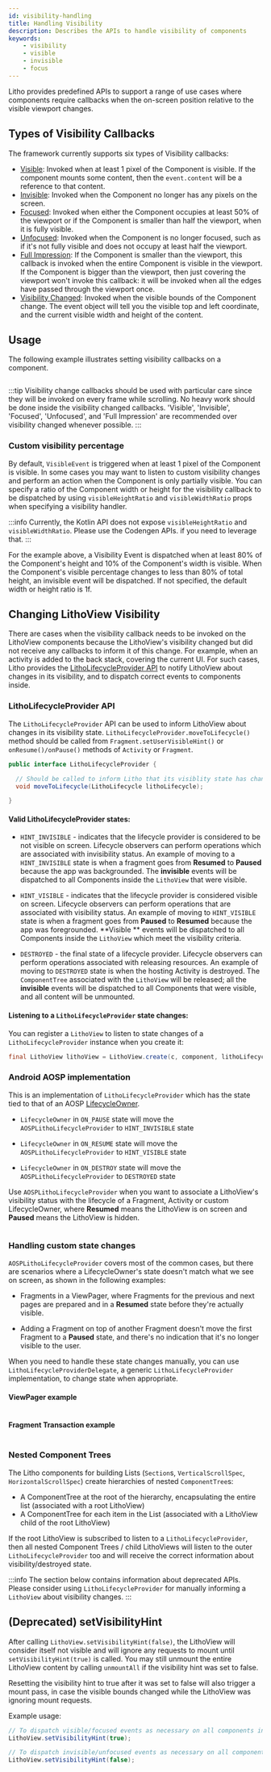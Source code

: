 ```yaml
---
id: visibility-handling
title: Handling Visibility
description: Describes the APIs to handle visibility of components
keywords:
    - visibility
    - visible
    - invisible
    - focus
---
```



Litho provides predefined APIs to support a range of use cases where components
require callbacks when the on-screen position relative to the visible viewport changes.

## Types of Visibility Callbacks

The framework currently supports six types of Visibility callbacks:

- [Visible](pathname:///javadoc/com/facebook/litho/VisibleEvent.html): Invoked when at least 1
pixel of the Component is visible. If the component mounts some content, then the `event.content`
will be a reference to that content.
- [Invisible](pathname:///javadoc/com/facebook/litho/InvisibleEvent.html): Invoked when the
Component no longer has any pixels on the screen.
- [Focused](pathname:///javadoc/com/facebook/litho/FocusedVisibleEvent.html): Invoked when
 either the Component occupies at least 50% of the viewport or if the Component is smaller than
 half the viewport, when it is fully visible.
- [Unfocused](pathname:///javadoc/com/facebook/litho/UnfocusedVisibleEvent.html): Invoked
 when the Component is no longer focused, such as if it's not fully visible and does not occupy at
least half the viewport.
- [Full Impression](pathname:///javadoc/com/facebook/litho/FullImpressionVisibleEvent.html):
If the Component is smaller than the viewport, this callback is invoked when the entire Component
is visible in the viewport. If the Component is bigger than the viewport, then just covering the
viewport won't invoke this callback: it will be invoked when all the edges have passed through the
viewport once.
- [Visibility Changed](pathname:///javadoc/com/facebook/litho/VisibilityChangedEvent.html): Invoked
when the visible bounds of the Component change. The event object will tell you the visible top
and left coordinate, and the current visible width and height of the content.

## Usage

The following example illustrates setting visibility callbacks on a component.

``` kotlin file=sample/src/main/java/com/facebook/samples/litho/kotlin/documentation/VisibilityHandlingExampleComponent.kt start=start_example end=end_example
```

:::tip
Visibility change callbacks should be used with particular care since they will be invoked on every
frame while scrolling. No heavy work should be done inside the visibility changed callbacks.
'Visible', 'Invisible', 'Focused', 'Unfocused', and 'Full Impression' are recommended over visibility changed
whenever possible.
:::


### Custom visibility percentage

By default, `VisibleEvent` is triggered when at least 1 pixel of the Component is visible. In some
cases you may want to listen to custom visibility changes and perform an action when the Component
is only partially visible. You can specify a ratio of the Component width or height for the visibility
callback to be dispatched by using `visibleHeightRatio` and `visibleWidthRatio` props when specifying a visibility handler.

:::info
Currently, the Kotlin API does not expose `visibleHeightRatio` and `visibleWidthRatio`. Please use the Codengen APIs.
if you need to leverage that.
:::

For the example above, a Visibility Event is dispatched when at least 80% of the Component's
height and 10% of the Component's width is visible. When the Component's visible percentage
changes to less than 80% of total height, an invisible event will be dispatched. If not specified,
the default width or height ratio is 1f.

## Changing LithoView Visibility

There are cases when the visibility callback needs to be invoked on the LithoView components because the
LithoView's visibility changed but did not receive any callbacks to inform it of this change.
For example, when an activity is added to the back stack, covering the current UI. For such cases, Litho
provides the [LithoLifecycleProvider API](#litholifecycleprovider-api) to notify LithoView about changes
in its visibility, and to dispatch correct events to components inside.

### LithoLifecycleProvider API

The `LithoLifecycleProvider` API can be used to inform LithoView about  changes in its visibility state.
`LithoLifecycleProvider.moveToLifecycle()` method should be called from `Fragment.setUserVisibleHint()`
or `onResume()/onPause()` methods of `Activity` or `Fragment`.

```java
public interface LithoLifecycleProvider {

  // Should be called to inform Litho that its visiblity state has changed
  void moveToLifecycle(LithoLifecycle lithoLifecycle);

}
```

#### Valid LithoLifecycleProvider states:

* `HINT_INVISIBLE` - indicates that the lifecycle provider is considered to be not visible on
screen. Lifecycle observers can perform operations which are associated with invisibility status.
An example of moving to a `HINT_INVISIBLE` state is when a fragment goes from **Resumed** to **Paused**
because the app was backgrounded. The **invisible** events will be dispatched to all Components inside
the `LithoView` that were visible.

* `HINT_VISIBLE` - indicates that the lifecycle provider is considered visible on screen.
Lifecycle observers can perform operations that are associated with visibility status. An example
of moving to `HINT_VISIBLE` state is when a fragment goes from **Paused** to **Resumed** because the
app was foregrounded. **Visible ** events will be dispatched to all Components inside the `LithoView`
which meet the visibility criteria.

* `DESTROYED` - the final state of a lifecycle provider. Lifecycle observers can perform
operations associated with releasing resources. An example of moving to `DESTROYED` state is when
the hosting Activity is destroyed. The `ComponentTree` associated with the `LithoView` will be
released; all the **invisible** events will be dispatched to all Components that were visible,
and all content will be unmounted.

#### Listening to a `LithoLifecycleProvider` state changes:

You can register a `LithoView` to listen to state changes of a `LithoLifecycleProvider` instance when you create it:

```java
final LithoView lithoView = LithoView.create(c, component, lithoLifecycleProvider);
```

### Android AOSP implementation

This is an implementation of `LithoLifecycleProvider` which has the state tied to that of an AOSP
[LifecycleOwner](https://developer.android.com/topic/libraries/architecture/lifecycle#lco).

* `LifecycleOwner` in `ON_PAUSE` state will move the `AOSPLithoLifecycleProvider` to `HINT_INVISIBLE` state

* `LifecycleOwner` in `ON_RESUME` state will move the `AOSPLithoLifecycleProvider` to `HINT_VISIBLE` state

* `LifecycleOwner` in `ON_DESTROY` state will move the `AOSPLithoLifecycleProvider` to `DESTROYED` state

Use `AOSPLithoLifecycleProvider` when you want to associate a LithoView's visibility status with the
lifecycle of a Fragment, Activity or custom LifecycleOwner, where **Resumed** means the LithoView is
on screen and **Paused** means the LithoView is hidden.

```kotlin file=sample/src/main/java/com/facebook/samples/litho/java/lifecycle/LifecycleDelegateActivity.kt start=start_example_lifecycleprovider end=end_example_lifecycleprovider
```

### Handling custom state changes

`AOSPLithoLifecycleProvider` covers most of the common cases, but there are scenarios where a
LifecycleOwner's state doesn't match what we see on screen, as shown in the following examples:

* Fragments in a ViewPager, where Fragments for the previous and next pages are prepared and in a
**Resumed** state before they're actually visible.

* Adding a Fragment on top of another Fragment doesn't move the first Fragment to a **Paused**
state, and there's no indication that it's no longer visible to the user.

When you need to handle these state changes manually, you can use `LithoLifecycleProviderDelegate`,
a generic `LithoLifecycleProvider` implementation, to change state when appropriate.


#### ViewPager example

```kotlin file=sample/src/main/java/com/facebook/samples/litho/java/lifecycle/ScreenSlidePageFragment.kt start=start_example_lifecycleprovider end=end_example_lifecycleprovider
```

#### Fragment Transaction example

```kotlin file=sample/src/main/java/com/facebook/samples/litho/java/lifecycle/LifecycleFragment.kt start=start_example_lifecycleprovider end=end_example_lifecycleprovider
```

### Nested Component Trees

The Litho components for building Lists (`Section`s, `VerticalScrollSpec`, `HorizontalScrollSpec`) create
hierarchies of nested `ComponentTree`s:

* A ComponentTree at the root of the hierarchy, encapsulating the entire list (associated with a root LithoView)
* A ComponentTree for each item in the List (associated with a LithoView child of the root LithoView)

If the root LithoView is subscribed to listen to a `LithoLifecycleProvider`, then all nested
Component Trees / child LithoViews will listen to the outer `LithoLifecycleProvider` too and will
receive the correct information about visibility/destroyed state.

:::info
The section below contains information about deprecated APIs. Please consider using
`LithoLifecycleProvider` for manually informing a `LithoView` about visibility changes.
:::

## (Deprecated) setVisibilityHint

After calling `LithoView.setVisibilityHint(false)`, the LithoView will consider itself not visible
and will ignore any requests to mount until `setVisibilityHint(true)` is called.
You may still unmount the entire LithoView content by calling `unmountAll` if the visibility hint
was set to false.

Resetting the visibility hint to true after it was set to false will also trigger a mount pass, in
case the visible bounds changed while the LithoView was ignoring mount requests.

Example usage:
```java
// To dispatch visible/focused events as necessary on all components inside this LithoView
LithoView.setVisibilityHint(true);

// To dispatch invisible/unfocused events as necessary on all components inside this LithoView
LithoView.setVisibilityHint(false);
```
